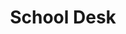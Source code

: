 ---
title: "School Desk"
meta_title: "School Desk craft"
description: "Craft de School Desk"
rank: "d"
draft: false
name: "School Desk"
recipe_img: "https://wiki.pokexgames.com/images/5/5c/School_Desk1.png"
level: 32
craft_time: 1500
result: 1
value_npc: 1
ingredients:
  - name: "Strong Wooden Table"
    quantity: 1
    item_img: "https://wiki.pokexgames.com/images/thumb/e/eb/Strong_Wooden_Table.png/30px-Strong_Wooden_Table.png"
    value_npc: 1
  - name: "Jungle Counter"
    quantity: 1
    item_img: "https://wiki.pokexgames.com/images/thumb/a/a6/Jungle_Balcony.png/30px-Jungle_Balcony.png"
    value_npc: 1
---